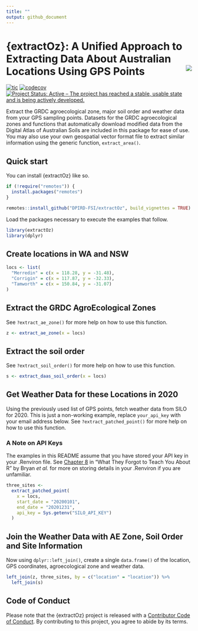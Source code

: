 ```yaml
---
title: ""
output: github_document
---
```


# {extractOz}: A Unified Approach to Extracting Data About Australian Locations Using GPS Points <img src='man/figures/logo.png' align='right' />

<!-- badges: start -->
[![tic](https://github.com/adamhsparks/extractOz/workflows/tic/badge.svg?branch=main)](https://github.com/DPIRD-FSI/extractOz/actions)
[![codecov](https://codecov.io/gh/DPIRD-FSI/extractOz/branch/main/graph/badge.svg?token=PBtL3rNIYb)](https://codecov.io/gh/DPIRD-FSI/extractOz)
[![Project Status: Active – The project has reached a stable, usable state and is being actively developed.](https://www.repostatus.org/badges/latest/active.svg)](https://www.repostatus.org/#active)
<!-- badges: end -->

Extract the GRDC agroecological zone, major soil order and weather data from your GPS sampling points.
Datasets for the GRDC agroecological zones and functions that automatically download modified data from the Digital Atlas of Australian Soils are included in this package for ease of use.
You may also use your own geospatial vector format file to extract similar information using the generic function, `extract_area()`.

## Quick start

You can install {extractOz} like so.

```r
if (!require("remotes")) {
  install.packages("remotes")
}

remotes::install_github("DPIRD-FSI/extractOz", build_vignettes = TRUE)
```

Load the packages necessary to execute the examples that follow.

```r
library(extractOz)
library(dplyr)
```

## Create locations in WA and NSW

```r
locs <- list(
  "Merredin" = c(x = 118.28, y = -31.48),
  "Corrigin" = c(x = 117.87, y = -32.33),
  "Tamworth" = c(x = 150.84, y = -31.07)
)
```

## Extract the GRDC AgroEcological Zones

See `?extract_ae_zone()` for more help on how to use this function.

```r
z <- extract_ae_zone(x = locs)
```

## Extract the soil order

See `?extract_soil_order()` for more help on how to use this function.

```r
s <- extract_daas_soil_order(x = locs)
```

## Get Weather Data for these Locations in 2020

Using the previously used list of GPS points, fetch weather data from SILO for 2020.
This is just a non-working example, replace `your_api_key` with your email address below.
See `?extract_patched_point()` for more help on how to use this function.

### A Note on API Keys

The examples in this README assume that you have stored your API key in your .Renviron file.
See [Chapter 8](https://rstats.wtf/r-startup.html#renviron) in "What They Forgot to Teach You About R" by Bryan _et al._ for more on storing details in your .Renviron if you are unfamiliar.

```r
three_sites <-
  extract_patched_point(
    x = locs,
    start_date = "20200101",
    end_date = "20201231",
    api_key = Sys.getenv("SILO_API_KEY")
  )
```

## Join the Weather Data with AE Zone, Soil Order and Site Information

Now using `dplyr::left_join()`, create a single `data.frame()` of the location, GPS coordinates, agroecological zone and weather data.

```r
left_join(z, three_sites, by = c("location" = "location")) %>% 
  left_join(s)
```

## Code of Conduct

Please note that the {extractOz} project is released with a [Contributor Code of Conduct](https://contributor-covenant.org/version/2/0/CODE_OF_CONDUCT.html).
By contributing to this project, you agree to abide by its terms.
